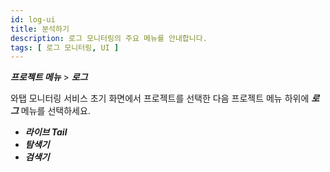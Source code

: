 ```yaml
---
id: log-ui
title: 분석하기
description: 로그 모니터링의 주요 메뉴를 안내합니다. 
tags: [ 로그 모니터링, UI ]
---
```


***프로젝트 메뉴*** > ***로그***

와탭 모니터링 서비스 초기 화면에서 프로젝트를 선택한 다음 프로젝트 메뉴 하위에 ***로그*** 메뉴를 선택하세요. 

* ***라이브 Tail***
* ***탐색기***
* ***검색기***


<DocCardList/>